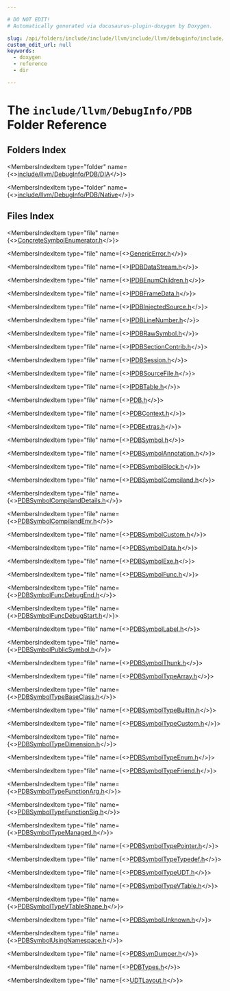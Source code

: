 ```yaml
---

# DO NOT EDIT!
# Automatically generated via docusaurus-plugin-doxygen by Doxygen.

slug: /api/folders/include/include/llvm/include/llvm/debuginfo/include/llvm/debuginfo/pdb
custom_edit_url: null
keywords:
  - doxygen
  - reference
  - dir

---
```





# The `include/llvm/DebugInfo/PDB` Folder Reference

<DoxygenPage pluginConfig={pluginConfig}>



## Folders Index

<MembersIndex>

<MembersIndexItem
  type="folder"
  name={<><a href="/docs/api/folders/include/include/llvm/include/llvm/debuginfo/include/llvm/debuginfo/pdb/include/llvm/debuginfo/pdb/dia">include/llvm/DebugInfo/PDB/DIA</a></>}>
</MembersIndexItem>

<MembersIndexItem
  type="folder"
  name={<><a href="/docs/api/folders/include/include/llvm/include/llvm/debuginfo/include/llvm/debuginfo/pdb/include/llvm/debuginfo/pdb/native">include/llvm/DebugInfo/PDB/Native</a></>}>
</MembersIndexItem>

</MembersIndex>

## Files Index

<MembersIndex>

<MembersIndexItem
  type="file"
  name={<><a href="/docs/api/files/include/include/llvm/include/llvm/debuginfo/include/llvm/debuginfo/pdb/concretesymbolenumerator-h">ConcreteSymbolEnumerator.h</a></>}>
</MembersIndexItem>

<MembersIndexItem
  type="file"
  name={<><a href="/docs/api/files/include/include/llvm/include/llvm/debuginfo/include/llvm/debuginfo/pdb/genericerror-h">GenericError.h</a></>}>
</MembersIndexItem>

<MembersIndexItem
  type="file"
  name={<><a href="/docs/api/files/include/include/llvm/include/llvm/debuginfo/include/llvm/debuginfo/pdb/ipdbdatastream-h">IPDBDataStream.h</a></>}>
</MembersIndexItem>

<MembersIndexItem
  type="file"
  name={<><a href="/docs/api/files/include/include/llvm/include/llvm/debuginfo/include/llvm/debuginfo/pdb/ipdbenumchildren-h">IPDBEnumChildren.h</a></>}>
</MembersIndexItem>

<MembersIndexItem
  type="file"
  name={<><a href="/docs/api/files/include/include/llvm/include/llvm/debuginfo/include/llvm/debuginfo/pdb/ipdbframedata-h">IPDBFrameData.h</a></>}>
</MembersIndexItem>

<MembersIndexItem
  type="file"
  name={<><a href="/docs/api/files/include/include/llvm/include/llvm/debuginfo/include/llvm/debuginfo/pdb/ipdbinjectedsource-h">IPDBInjectedSource.h</a></>}>
</MembersIndexItem>

<MembersIndexItem
  type="file"
  name={<><a href="/docs/api/files/include/include/llvm/include/llvm/debuginfo/include/llvm/debuginfo/pdb/ipdblinenumber-h">IPDBLineNumber.h</a></>}>
</MembersIndexItem>

<MembersIndexItem
  type="file"
  name={<><a href="/docs/api/files/include/include/llvm/include/llvm/debuginfo/include/llvm/debuginfo/pdb/ipdbrawsymbol-h">IPDBRawSymbol.h</a></>}>
</MembersIndexItem>

<MembersIndexItem
  type="file"
  name={<><a href="/docs/api/files/include/include/llvm/include/llvm/debuginfo/include/llvm/debuginfo/pdb/ipdbsectioncontrib-h">IPDBSectionContrib.h</a></>}>
</MembersIndexItem>

<MembersIndexItem
  type="file"
  name={<><a href="/docs/api/files/include/include/llvm/include/llvm/debuginfo/include/llvm/debuginfo/pdb/ipdbsession-h">IPDBSession.h</a></>}>
</MembersIndexItem>

<MembersIndexItem
  type="file"
  name={<><a href="/docs/api/files/include/include/llvm/include/llvm/debuginfo/include/llvm/debuginfo/pdb/ipdbsourcefile-h">IPDBSourceFile.h</a></>}>
</MembersIndexItem>

<MembersIndexItem
  type="file"
  name={<><a href="/docs/api/files/include/include/llvm/include/llvm/debuginfo/include/llvm/debuginfo/pdb/ipdbtable-h">IPDBTable.h</a></>}>
</MembersIndexItem>

<MembersIndexItem
  type="file"
  name={<><a href="/docs/api/files/include/include/llvm/include/llvm/debuginfo/include/llvm/debuginfo/pdb/pdb-h">PDB.h</a></>}>
</MembersIndexItem>

<MembersIndexItem
  type="file"
  name={<><a href="/docs/api/files/include/include/llvm/include/llvm/debuginfo/include/llvm/debuginfo/pdb/pdbcontext-h">PDBContext.h</a></>}>
</MembersIndexItem>

<MembersIndexItem
  type="file"
  name={<><a href="/docs/api/files/include/include/llvm/include/llvm/debuginfo/include/llvm/debuginfo/pdb/pdbextras-h">PDBExtras.h</a></>}>
</MembersIndexItem>

<MembersIndexItem
  type="file"
  name={<><a href="/docs/api/files/include/include/llvm/include/llvm/debuginfo/include/llvm/debuginfo/pdb/pdbsymbol-h">PDBSymbol.h</a></>}>
</MembersIndexItem>

<MembersIndexItem
  type="file"
  name={<><a href="/docs/api/files/include/include/llvm/include/llvm/debuginfo/include/llvm/debuginfo/pdb/pdbsymbolannotation-h">PDBSymbolAnnotation.h</a></>}>
</MembersIndexItem>

<MembersIndexItem
  type="file"
  name={<><a href="/docs/api/files/include/include/llvm/include/llvm/debuginfo/include/llvm/debuginfo/pdb/pdbsymbolblock-h">PDBSymbolBlock.h</a></>}>
</MembersIndexItem>

<MembersIndexItem
  type="file"
  name={<><a href="/docs/api/files/include/include/llvm/include/llvm/debuginfo/include/llvm/debuginfo/pdb/pdbsymbolcompiland-h">PDBSymbolCompiland.h</a></>}>
</MembersIndexItem>

<MembersIndexItem
  type="file"
  name={<><a href="/docs/api/files/include/include/llvm/include/llvm/debuginfo/include/llvm/debuginfo/pdb/pdbsymbolcompilanddetails-h">PDBSymbolCompilandDetails.h</a></>}>
</MembersIndexItem>

<MembersIndexItem
  type="file"
  name={<><a href="/docs/api/files/include/include/llvm/include/llvm/debuginfo/include/llvm/debuginfo/pdb/pdbsymbolcompilandenv-h">PDBSymbolCompilandEnv.h</a></>}>
</MembersIndexItem>

<MembersIndexItem
  type="file"
  name={<><a href="/docs/api/files/include/include/llvm/include/llvm/debuginfo/include/llvm/debuginfo/pdb/pdbsymbolcustom-h">PDBSymbolCustom.h</a></>}>
</MembersIndexItem>

<MembersIndexItem
  type="file"
  name={<><a href="/docs/api/files/include/include/llvm/include/llvm/debuginfo/include/llvm/debuginfo/pdb/pdbsymboldata-h">PDBSymbolData.h</a></>}>
</MembersIndexItem>

<MembersIndexItem
  type="file"
  name={<><a href="/docs/api/files/include/include/llvm/include/llvm/debuginfo/include/llvm/debuginfo/pdb/pdbsymbolexe-h">PDBSymbolExe.h</a></>}>
</MembersIndexItem>

<MembersIndexItem
  type="file"
  name={<><a href="/docs/api/files/include/include/llvm/include/llvm/debuginfo/include/llvm/debuginfo/pdb/pdbsymbolfunc-h">PDBSymbolFunc.h</a></>}>
</MembersIndexItem>

<MembersIndexItem
  type="file"
  name={<><a href="/docs/api/files/include/include/llvm/include/llvm/debuginfo/include/llvm/debuginfo/pdb/pdbsymbolfuncdebugend-h">PDBSymbolFuncDebugEnd.h</a></>}>
</MembersIndexItem>

<MembersIndexItem
  type="file"
  name={<><a href="/docs/api/files/include/include/llvm/include/llvm/debuginfo/include/llvm/debuginfo/pdb/pdbsymbolfuncdebugstart-h">PDBSymbolFuncDebugStart.h</a></>}>
</MembersIndexItem>

<MembersIndexItem
  type="file"
  name={<><a href="/docs/api/files/include/include/llvm/include/llvm/debuginfo/include/llvm/debuginfo/pdb/pdbsymbollabel-h">PDBSymbolLabel.h</a></>}>
</MembersIndexItem>

<MembersIndexItem
  type="file"
  name={<><a href="/docs/api/files/include/include/llvm/include/llvm/debuginfo/include/llvm/debuginfo/pdb/pdbsymbolpublicsymbol-h">PDBSymbolPublicSymbol.h</a></>}>
</MembersIndexItem>

<MembersIndexItem
  type="file"
  name={<><a href="/docs/api/files/include/include/llvm/include/llvm/debuginfo/include/llvm/debuginfo/pdb/pdbsymbolthunk-h">PDBSymbolThunk.h</a></>}>
</MembersIndexItem>

<MembersIndexItem
  type="file"
  name={<><a href="/docs/api/files/include/include/llvm/include/llvm/debuginfo/include/llvm/debuginfo/pdb/pdbsymboltypearray-h">PDBSymbolTypeArray.h</a></>}>
</MembersIndexItem>

<MembersIndexItem
  type="file"
  name={<><a href="/docs/api/files/include/include/llvm/include/llvm/debuginfo/include/llvm/debuginfo/pdb/pdbsymboltypebaseclass-h">PDBSymbolTypeBaseClass.h</a></>}>
</MembersIndexItem>

<MembersIndexItem
  type="file"
  name={<><a href="/docs/api/files/include/include/llvm/include/llvm/debuginfo/include/llvm/debuginfo/pdb/pdbsymboltypebuiltin-h">PDBSymbolTypeBuiltin.h</a></>}>
</MembersIndexItem>

<MembersIndexItem
  type="file"
  name={<><a href="/docs/api/files/include/include/llvm/include/llvm/debuginfo/include/llvm/debuginfo/pdb/pdbsymboltypecustom-h">PDBSymbolTypeCustom.h</a></>}>
</MembersIndexItem>

<MembersIndexItem
  type="file"
  name={<><a href="/docs/api/files/include/include/llvm/include/llvm/debuginfo/include/llvm/debuginfo/pdb/pdbsymboltypedimension-h">PDBSymbolTypeDimension.h</a></>}>
</MembersIndexItem>

<MembersIndexItem
  type="file"
  name={<><a href="/docs/api/files/include/include/llvm/include/llvm/debuginfo/include/llvm/debuginfo/pdb/pdbsymboltypeenum-h">PDBSymbolTypeEnum.h</a></>}>
</MembersIndexItem>

<MembersIndexItem
  type="file"
  name={<><a href="/docs/api/files/include/include/llvm/include/llvm/debuginfo/include/llvm/debuginfo/pdb/pdbsymboltypefriend-h">PDBSymbolTypeFriend.h</a></>}>
</MembersIndexItem>

<MembersIndexItem
  type="file"
  name={<><a href="/docs/api/files/include/include/llvm/include/llvm/debuginfo/include/llvm/debuginfo/pdb/pdbsymboltypefunctionarg-h">PDBSymbolTypeFunctionArg.h</a></>}>
</MembersIndexItem>

<MembersIndexItem
  type="file"
  name={<><a href="/docs/api/files/include/include/llvm/include/llvm/debuginfo/include/llvm/debuginfo/pdb/pdbsymboltypefunctionsig-h">PDBSymbolTypeFunctionSig.h</a></>}>
</MembersIndexItem>

<MembersIndexItem
  type="file"
  name={<><a href="/docs/api/files/include/include/llvm/include/llvm/debuginfo/include/llvm/debuginfo/pdb/pdbsymboltypemanaged-h">PDBSymbolTypeManaged.h</a></>}>
</MembersIndexItem>

<MembersIndexItem
  type="file"
  name={<><a href="/docs/api/files/include/include/llvm/include/llvm/debuginfo/include/llvm/debuginfo/pdb/pdbsymboltypepointer-h">PDBSymbolTypePointer.h</a></>}>
</MembersIndexItem>

<MembersIndexItem
  type="file"
  name={<><a href="/docs/api/files/include/include/llvm/include/llvm/debuginfo/include/llvm/debuginfo/pdb/pdbsymboltypetypedef-h">PDBSymbolTypeTypedef.h</a></>}>
</MembersIndexItem>

<MembersIndexItem
  type="file"
  name={<><a href="/docs/api/files/include/include/llvm/include/llvm/debuginfo/include/llvm/debuginfo/pdb/pdbsymboltypeudt-h">PDBSymbolTypeUDT.h</a></>}>
</MembersIndexItem>

<MembersIndexItem
  type="file"
  name={<><a href="/docs/api/files/include/include/llvm/include/llvm/debuginfo/include/llvm/debuginfo/pdb/pdbsymboltypevtable-h">PDBSymbolTypeVTable.h</a></>}>
</MembersIndexItem>

<MembersIndexItem
  type="file"
  name={<><a href="/docs/api/files/include/include/llvm/include/llvm/debuginfo/include/llvm/debuginfo/pdb/pdbsymboltypevtableshape-h">PDBSymbolTypeVTableShape.h</a></>}>
</MembersIndexItem>

<MembersIndexItem
  type="file"
  name={<><a href="/docs/api/files/include/include/llvm/include/llvm/debuginfo/include/llvm/debuginfo/pdb/pdbsymbolunknown-h">PDBSymbolUnknown.h</a></>}>
</MembersIndexItem>

<MembersIndexItem
  type="file"
  name={<><a href="/docs/api/files/include/include/llvm/include/llvm/debuginfo/include/llvm/debuginfo/pdb/pdbsymbolusingnamespace-h">PDBSymbolUsingNamespace.h</a></>}>
</MembersIndexItem>

<MembersIndexItem
  type="file"
  name={<><a href="/docs/api/files/include/include/llvm/include/llvm/debuginfo/include/llvm/debuginfo/pdb/pdbsymdumper-h">PDBSymDumper.h</a></>}>
</MembersIndexItem>

<MembersIndexItem
  type="file"
  name={<><a href="/docs/api/files/include/include/llvm/include/llvm/debuginfo/include/llvm/debuginfo/pdb/pdbtypes-h">PDBTypes.h</a></>}>
</MembersIndexItem>

<MembersIndexItem
  type="file"
  name={<><a href="/docs/api/files/include/include/llvm/include/llvm/debuginfo/include/llvm/debuginfo/pdb/udtlayout-h">UDTLayout.h</a></>}>
</MembersIndexItem>

</MembersIndex>


</DoxygenPage>
